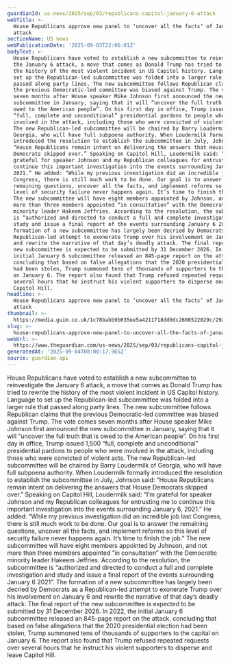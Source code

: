 ```yaml
---
guardianId: us-news/2025/sep/03/republicans-capitol-january-6-attack
webTitle: >-
  House Republicans approve new panel to ‘uncover all the facts’ of January 6
  attack
sectionName: US news
webPublicationDate: '2025-09-03T22:06:01Z'
bodyText: >-
  House Republicans have voted to establish a new subcommittee to reinvestigate
  the January 6 attack, a move that comes as Donald Trump has tried to rewrite
  the history of the most violent incident in US Capitol history. Language to
  set up the Republican-led subcommittee was folded into a larger rule that
  passed along party lines. The new subcommittee follows Republican claims that
  the previous Democratic-led committee was biased against Trump. The vote comes
  seven months after House speaker Mike Johnson first announced the new
  subcommittee in January, saying that it will “uncover the full truth that is
  owed to the American people”. On his first day in office, Trump issued 1,500
  “full, complete and unconditional” presidential pardons to people who were
  involved in the attack, including those who were convicted of violent acts.
  The new Republican-led subcommittee will be chaired by Barry Loudermilk of
  Georgia, who will have full subpoena authority. When Loudermilk formally
  introduced the resolution to establish the subcommittee in July, Johnson said:
  “House Republicans remain intent on delivering the answers that House
  Democrats skipped over.” Speaking on Capitol Hill, Loudermilk said: “I’m
  grateful for speaker Johnson and my Republican colleagues for entrusting me to
  continue this important investigation into the events surrounding January 6,
  2021.” He added: “While my previous investigation did an incredible job last
  Congress, there is still much work to be done. Our goal is to answer the
  remaining questions, uncover all the facts, and implement reforms so this
  level of security failure never happens again. It’s time to finish the job.”
  The new subcommittee will have eight members appointed by Johnson, and not
  more than three members appointed “in consultation” with the Democratic
  minority leader Hakeem Jeffries. According to the resolution, the subcommittee
  is “authorized and directed to conduct a full and complete investigation and
  study and issue a final report of the events surrounding January 6 2021”. The
  formation of a new subcommittee has largely been decried by Democrats as a
  Republican-led attempt to exonerate Trump over his involvement on January 6
  and rewrite the narrative of that day’s deadly attack. The final report of the
  new subcommittee is expected to be submitted by 31 December 2026. In 2022, the
  initial January 6 subcommittee released an 845-page report on the attack,
  concluding that based on false allegations that the 2020 presidential election
  had been stolen, Trump summoned tens of thousands of supporters to the capital
  on January 6. The report also found that Trump refused repeated requests over
  several hours that he instruct his violent supporters to disperse and leave
  Capitol Hill.
headline: >-
  House Republicans approve new panel to ‘uncover all the facts’ of January 6
  attack
thumbnail: >-
  https://media.guim.co.uk/1c78babb9b035ee5a4211718dd0dc2608522029c/292_0_2917_2333/500.jpg
slug: >-
  house-republicans-approve-new-panel-to-uncover-all-the-facts-of-january-6-attack
webUrl: >-
  https://www.theguardian.com/us-news/2025/sep/03/republicans-capitol-january-6-attack
generatedAt: '2025-09-04T08:00:17.965Z'
source: guardian-api
---
```

House Republicans have voted to establish a new subcommittee to reinvestigate the January 6 attack, a move that comes as Donald Trump has tried to rewrite the history of the most violent incident in US Capitol history. Language to set up the Republican-led subcommittee was folded into a larger rule that passed along party lines. The new subcommittee follows Republican claims that the previous Democratic-led committee was biased against Trump. The vote comes seven months after House speaker Mike Johnson first announced the new subcommittee in January, saying that it will “uncover the full truth that is owed to the American people”. On his first day in office, Trump issued 1,500 “full, complete and unconditional” presidential pardons to people who were involved in the attack, including those who were convicted of violent acts. The new Republican-led subcommittee will be chaired by Barry Loudermilk of Georgia, who will have full subpoena authority. When Loudermilk formally introduced the resolution to establish the subcommittee in July, Johnson said: “House Republicans remain intent on delivering the answers that House Democrats skipped over.” Speaking on Capitol Hill, Loudermilk said: “I’m grateful for speaker Johnson and my Republican colleagues for entrusting me to continue this important investigation into the events surrounding January 6, 2021.” He added: “While my previous investigation did an incredible job last Congress, there is still much work to be done. Our goal is to answer the remaining questions, uncover all the facts, and implement reforms so this level of security failure never happens again. It’s time to finish the job.” The new subcommittee will have eight members appointed by Johnson, and not more than three members appointed “in consultation” with the Democratic minority leader Hakeem Jeffries. According to the resolution, the subcommittee is “authorized and directed to conduct a full and complete investigation and study and issue a final report of the events surrounding January 6 2021”. The formation of a new subcommittee has largely been decried by Democrats as a Republican-led attempt to exonerate Trump over his involvement on January 6 and rewrite the narrative of that day’s deadly attack. The final report of the new subcommittee is expected to be submitted by 31 December 2026. In 2022, the initial January 6 subcommittee released an 845-page report on the attack, concluding that based on false allegations that the 2020 presidential election had been stolen, Trump summoned tens of thousands of supporters to the capital on January 6. The report also found that Trump refused repeated requests over several hours that he instruct his violent supporters to disperse and leave Capitol Hill.
